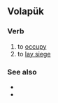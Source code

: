 ==Volapük==

===Verb===
{{head|vo|verb}}

# to [[occupy]]
# to [[lay siege]]

===See also===
* {{l|vo|beleseatön}}
* {{l|vo|bepladön}}